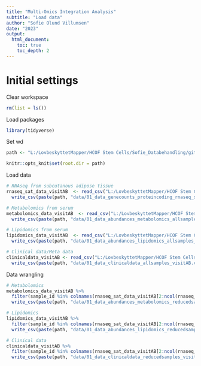 ```yaml
---
title: "Multi-Omics Integration Analysis"
subtitle: "Load data"
author: "Sofie Olund Villumsen"
date: "2023"
output: 
  html_document:
    toc: true
    toc_depth: 2
---
```


# Initial settings
Clear workspace
```r
rm(list = ls()) 
```

Load packages
```r
library(tidyverse)
```

Set wd
```r
path <- "L:/LovbeskyttetMapper/HCOF Stem Cells/Sofie_Databehandling/github/COFpaper_omics_adiposetissue/Multi-omics"

knitr::opts_knit$set(root.dir = path)
```

Load data
```r
# RNAseq from subcutanous adipose tissue
rnaseq_sat_data_visitAB  <- read_csv("L:/LovbeskyttetMapper/HCOF Stem Cells/Sofie_Databehandling/Overfeeding_study/Transcriptomics/data/04_expressionvalues_sat_visitAB_proteincoding_forMOFA2.csv") %>%
  write_csv(paste(path, "data/01_data_genecounts_proteincoding_rnaseq_sat_reducedsamples_visitAB.csv", sep="/"))

# Metabolomics from serum
metabolomics_data_visitAB  <- read_csv("L:/LovbeskyttetMapper/HCOF Stem Cells/Sofie_Databehandling/Overfeeding_study/Metabolomics/data/02_metabolomicsdata_visitAB_imputed.csv") %>% 
  write_csv(paste(path, "data/01_data_abundances_metabolomics_allsamples_visitAB.csv", sep="/"))

# Lipidomics from serum
lipidomics_data_visitAB  <- read_csv("L:/LovbeskyttetMapper/HCOF Stem Cells/Sofie_Databehandling/Overfeeding_study/Lipidomics/data/01_lipidomicsdata_visitAB_imputed.csv") %>% 
  write_csv(paste(path, "data/01_data_abundances_lipidomics_allsamples_visitAB.csv", sep="/"))

# Clinical data/Meta data
clinicaldata_visitAB <- read_csv("L:/LovbeskyttetMapper/HCOF Stem Cells/Sofie_Databehandling/Overfeeding_study/Transcriptomics/data/02_clinicaldata_selected_imputed.csv") %>% 
  write_csv(paste(path, "data/01_data_clinicaldata_allsamples_visitAB.csv", sep="/")) 
```


Data wrangling
```r
# Metabolomics
metabolomics_data_visitAB %>% 
  filter(sample_id %in% colnames(rnaseq_sat_data_visitAB[2:ncol(rnaseq_sat_data_visitAB)])) %>% 
  write_csv(paste(path, "data/01_data_abundances_metabolomics_reducedsamples_visitAB.csv", sep="/"))

# Lipidomics 
lipidomics_data_visitAB %>% 
  filter(sample_id %in% colnames(rnaseq_sat_data_visitAB[2:ncol(rnaseq_sat_data_visitAB)])) %>% 
  write_csv(paste(path, "data/01_data_abundances_lipidomics_reducedsamples_visitAB.csv", sep="/")) 

# Clinical data
clinicaldata_visitAB %>% 
  filter(sample_id %in% colnames(rnaseq_sat_data_visitAB[2:ncol(rnaseq_sat_data_visitAB)])) %>% 
  write_csv(paste(path, "data/01_data_clinicaldata_reducedsamples_visitAB.csv", sep="/"))
```





